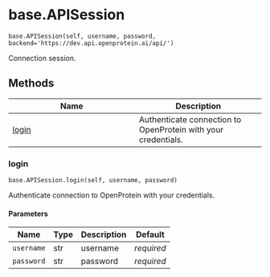 # base.APISession { #openprotein.base.APISession }

`base.APISession(self, username, password, backend='https://dev.api.openprotein.ai/api/')`

Connection session.

## Methods

| Name | Description |
| --- | --- |
| [login](#openprotein.base.APISession.login) | Authenticate connection to OpenProtein with your credentials. |

### login { #openprotein.base.APISession.login }

`base.APISession.login(self, username, password)`

Authenticate connection to OpenProtein with your credentials.

#### Parameters

| Name       | Type   | Description   | Default    |
|------------|--------|---------------|------------|
| `username` | str    | username      | _required_ |
| `password` | str    | password      | _required_ |
